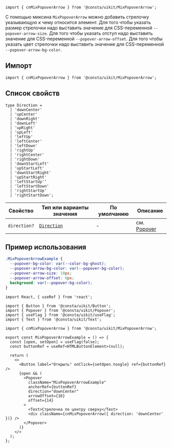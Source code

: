 
```tsx
import { cnMixPopoverArrow } from '@consta/uikit/MixPopoverArrow';
```

С помощью миксина `MixPopoverArrow` можно добавить стрелочку указывающую к чему относится элемент.
Для того чтобы указать размер стрелочки надо выставить значение для CSS-переменной `--popover-arrow-size`.
Для того чтобы указать отступ надо выставить значение для CSS-переменной `--popover-arrow-offset`.
Для того чтобы указать цвет стрелочки надо выставить значение для CSS-переменной `--popover-arrow-bg-color`.

## Импорт

```tsx
import { cnMixPopoverArrow } from '@consta/uikit/MixPopoverArrow';
```

## Список свойств

```tsx
type Direction =
  | 'downCenter'
  | 'upCenter'
  | 'downRight'
  | 'downLeft'
  | 'upRight'
  | 'upLeft'
  | 'leftUp'
  | 'leftCenter'
  | 'leftDown'
  | 'rightUp'
  | 'rightCenter'
  | 'rightDown'
  | 'downStartLeft'
  | 'upStartLeft'
  | 'downStartRight'
  | 'upStartRight'
  | 'leftStartUp'’
  | 'leftStartDown'
  | 'rightStartUp'
  | 'rightStartDown';
```

| Свойство     | Тип или варианты значения | По умолчанию | Описание                                                             |
| ------------ | ------------------------- | ------------ | -------------------------------------------------------------------- |
| `direction?` | [`Direction`](direction)  | -            | см. [Popover](##LIBS.STAND/stand:uikit--components--popover--stable) |

## Пример использования

```css
.MixPopoverArrowExample {
  --popover-bg-color: var(--color-bg-ghost);
  --popover-arrow-bg-color: var(--popover-bg-color);
  --popover-arrow-size: 10px;
  --popover-arrow-offset: 6px;
  background: var(--popover-bg-color);
}
```

```tsx
import React, { useRef } from 'react';

import { Button } from '@consta/uikit/Button';
import { Popover } from '@consta/uikit/Popover';
import { useFlag } from '@consta/uikit/useFlag';
import { Text } from '@consta/uikit/Text';

import { cnMixPopoverArrow } from '@consta/uikit/MixPopoverArrow';

export const MixPopoverArrowExample = () => {
  const [open, setOpen] = useFlag(false);
  const buttonRef = useRef<HTMLButtonElement>(null);

  return (
    <>
      <Button label="Открыть" onClick={setOpen.toogle} ref={buttonRef} />
      {open && (
        <Popover
          className="MixPopoverArrowExample"
          anchorRef={buttonRef}
          direction="downCenter"
          arrowOffset={16}
          offset={14}
        >
          <Text>Стрелочка по центру сверху</Text>
          <div className={cnMixPopoverArrow({ direction: 'downCenter' })} />
        </Popover>
      )}
    </>
  );
};
```

<MixPopoverArrowExample />
